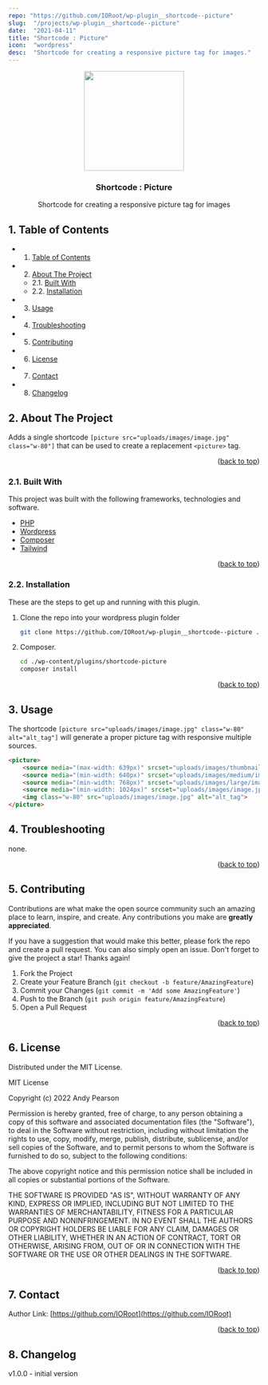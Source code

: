 ```yaml
---
repo: "https://github.com/IORoot/wp-plugin__shortcode--picture"
slug:  "/projects/wp-plugin__shortcode--picture"
date:  "2021-04-11"
title: "Shortcode : Picture"
icon:  "wordpress"
desc:  "Shortcode for creating a responsive picture tag for images."
---
```


<div id="top"></div>

<div align="center">

<img src="https://svg-rewriter.sachinraja.workers.dev/?url=https%3A%2F%2Fcdn.jsdelivr.net%2Fnpm%2F%40mdi%2Fsvg%406.7.96%2Fsvg%2Fcode-array.svg&fill=%23DB2777&width=200px&height=200px" style="width:200px;"/>

<h3 align="center">Shortcode : Picture</h3>

<p align="center">
    Shortcode for creating a responsive picture tag for images
</p>    
</div>

##  1. <a name='TableofContents'></a>Table of Contents


* 1. [Table of Contents](#TableofContents)
* 2. [About The Project](#AboutTheProject)
	* 2.1. [Built With](#BuiltWith)
	* 2.2. [Installation](#Installation)
* 3. [Usage](#Usage)
* 4. [Troubleshooting](#Troubleshooting)
* 5. [Contributing](#Contributing)
* 6. [License](#License)
* 7. [Contact](#Contact)
* 8. [Changelog](#Changelog)



##  2. <a name='AboutTheProject'></a>About The Project

Adds a single shortcode `[picture src="uploads/images/image.jpg" class="w-80"]` that can be used to create a replacement `<picture>` tag.

<p align="right">(<a href="#top">back to top</a>)</p>



###  2.1. <a name='BuiltWith'></a>Built With

This project was built with the following frameworks, technologies and software.

* [PHP](https://php.net/)
* [Wordpress](https://wordpress.org/)
* [Composer](https://getcomposer.org/)
* [Tailwind](https://tailwindcss.com/)

<p align="right">(<a href="#top">back to top</a>)</p>




###  2.2. <a name='Installation'></a>Installation

These are the steps to get up and running with this plugin.

1. Clone the repo into your wordpress plugin folder
    ```sh
    git clone https://github.com/IORoot/wp-plugin__shortcode--picture ./wp-content/plugins/shortcode-picture
    ```
1. Composer.
    ```sh
    cd ./wp-content/plugins/shortcode-picture
    composer install
    ```

<p align="right">(<a href="#top">back to top</a>)</p>



##  3. <a name='Usage'></a>Usage

The shortcode `[picture src="uploads/images/image.jpg" class="w-80" alt="alt_tag"]` will generate a proper picture tag with responsive multiple sources.

```html
<picture>
    <source media="(max-width: 639px)" srcset="uploads/images/thumbnail/image.jpg">
    <source media="(min-width: 640px)" srcset="uploads/images/medium/image.jpg">
    <source media="(min-width: 768px)" srcset="uploads/images/large/image.jpg">
    <source media="(min-width: 1024px)" srcset="uploads/images/image.jpg">
    <img class="w-80" src="uploads/images/image.jpg" alt="alt_tag">
</picture>
```



##  4. <a name='Troubleshooting'></a>Troubleshooting
none.

<p align="right">(<a href="#top">back to top</a>)</p>

##  5. <a name='Contributing'></a>Contributing

Contributions are what make the open source community such an amazing place to learn, inspire, and create. Any contributions you make are **greatly appreciated**.

If you have a suggestion that would make this better, please fork the repo and create a pull request. You can also simply open an issue.
Don't forget to give the project a star! Thanks again!

1. Fork the Project
2. Create your Feature Branch (`git checkout -b feature/AmazingFeature`)
3. Commit your Changes (`git commit -m 'Add some AmazingFeature'`)
4. Push to the Branch (`git push origin feature/AmazingFeature`)
5. Open a Pull Request

<p align="right">(<a href="#top">back to top</a>)</p>



##  6. <a name='License'></a>License

Distributed under the MIT License.

MIT License

Copyright (c) 2022 Andy Pearson

Permission is hereby granted, free of charge, to any person obtaining a copy
of this software and associated documentation files (the "Software"), to deal
in the Software without restriction, including without limitation the rights
to use, copy, modify, merge, publish, distribute, sublicense, and/or sell
copies of the Software, and to permit persons to whom the Software is
furnished to do so, subject to the following conditions:

The above copyright notice and this permission notice shall be included in all
copies or substantial portions of the Software.

THE SOFTWARE IS PROVIDED "AS IS", WITHOUT WARRANTY OF ANY KIND, EXPRESS OR
IMPLIED, INCLUDING BUT NOT LIMITED TO THE WARRANTIES OF MERCHANTABILITY,
FITNESS FOR A PARTICULAR PURPOSE AND NONINFRINGEMENT. IN NO EVENT SHALL THE
AUTHORS OR COPYRIGHT HOLDERS BE LIABLE FOR ANY CLAIM, DAMAGES OR OTHER
LIABILITY, WHETHER IN AN ACTION OF CONTRACT, TORT OR OTHERWISE, ARISING FROM,
OUT OF OR IN CONNECTION WITH THE SOFTWARE OR THE USE OR OTHER DEALINGS IN THE
SOFTWARE.

<p align="right">(<a href="#top">back to top</a>)</p>



##  7. <a name='Contact'></a>Contact

Author Link: [https://github.com/IORoot](https://github.com/IORoot)

<p align="right">(<a href="#top">back to top</a>)</p>

##  8. <a name='Changelog'></a>Changelog

v1.0.0 - initial version
